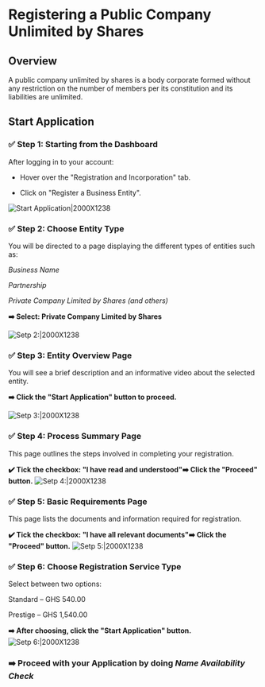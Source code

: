 # Registering a Public Company Unlimited by Shares

## Overview
A public company unlimited by shares is a body corporate formed without any restriction on the number of members per its constitution and its liabilities are unlimited.
## Start Application

### ✅ Step 1: Starting from the Dashboard

After logging in to your account:

- Hover over the "Registration and Incorporation" tab.

- Click on "Register a Business Entity".

![Start Application|2000X1238](/priv-limited.png)


### ✅ Step 2: Choose Entity Type

You will be directed to a page displaying the different types of entities such as:

*Business Name*

*Partnership*

*Private Company Limited by Shares (and others)*

**➡️ Select: Private Company Limited by Shares**

![Setp 2:|2000X1238](/priv-limited2.png)

### ✅ Step 3: Entity Overview Page

You will see a brief description and an informative video about the selected entity.

**➡️ Click the "Start Application" button to proceed.**

![Setp 3:|2000X1238](/priv-limited3.png)

### ✅ Step 4: Process Summary Page

This page outlines the steps involved in completing your registration.

**✔️ Tick the checkbox: "I have read and understood"➡️ Click the "Proceed" button.**
![Setp 4:|2000X1238](/priv-limited4.png)

### ✅ Step 5: Basic Requirements Page

This page lists the documents and information required for registration.

**✔️ Tick the checkbox: "I have all relevant documents"➡️ Click the "Proceed" button.**
![Setp 5:|2000X1238](/priv-limited5.png)

### ✅ Step 6: Choose Registration Service Type

Select between two options:

Standard – GHS 540.00

Prestige – GHS 1,540.00

**➡️ After choosing, click the "Start Application" button.**
![Setp 6:|2000X1238](/priv-limited6.png)

### ➡️ Proceed with your Application by doing ***Name Availability Check***